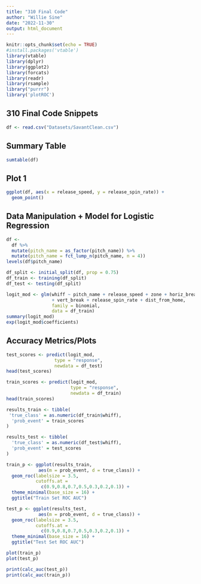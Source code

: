 ```yaml
---
title: "310 Final Code"
author: "Willie Sine"
date: "2022-11-30"
output: html_document
---
```


```r
knitr::opts_chunk$set(echo = TRUE)
#install.packages('vtable')
library(vtable)
library(dplyr)
library(ggplot2)
library(forcats)
library(readr)
library(rsample)
library("purrr")
library('plotROC')
```


## 310 Final Code Snippets


```r
df <- read.csv("Datasets/SavantClean.csv")

```

## Summary Table

```r
sumtable(df)
```

## Plot 1

```r

ggplot(df, aes(x = release_speed, y = release_spin_rate)) +
  geom_point()

```

## Data Manipulation + Model for Logistic Regression


```r

df <- 
  df %>%
  mutate(pitch_name = as_factor(pitch_name)) %>%
  mutate(pitch_name = fct_lump_n(pitch_name, n = 4))
levels(df$pitch_name)

df_split <- initial_split(df, prop = 0.75)
df_train <- training(df_split)
df_test <- testing(df_split)

logit_mod <- glm(whiff ~ pitch_name + release_speed + zone + horiz_break
                 + vert_break + release_spin_rate + dist_from_home,
                 family = binomial,
                 data = df_train)
summary(logit_mod)
exp(logit_mod$coefficients)
```

## Accuracy Metrics/Plots

```r
test_scores <- predict(logit_mod,
                  type = "response",
                  newdata = df_test)
head(test_scores)

train_scores <- predict(logit_mod,
                        type = "response",
                        newdata = df_train)
head(train_scores)

results_train <- tibble(
 'true_class' = as.numeric(df_train$whiff),
  'prob_event' = train_scores
)

results_test <- tibble(
  'true_class' = as.numeric(df_test$whiff),
  'prob_event' = test_scores
)

train_p <- ggplot(results_train, 
            aes(m = prob_event, d = true_class)) + 
  geom_roc(labelsize = 3.5, 
           cutoffs.at = 
             c(0.9,0.8,0.7,0.5,0.3,0.2,0.1)) +
  theme_minimal(base_size = 16) +
  ggtitle("Train Set ROC AUC")

test_p <- ggplot(results_test, 
            aes(m = prob_event, d = true_class)) + 
  geom_roc(labelsize = 3.5, 
           cutoffs.at = 
             c(0.9,0.8,0.7,0.5,0.3,0.2,0.1)) +
  theme_minimal(base_size = 16) +
  ggtitle("Test Set ROC AUC")

plot(train_p)
plot(test_p)

print(calc_auc(test_p))
print(calc_auc(train_p))


```





